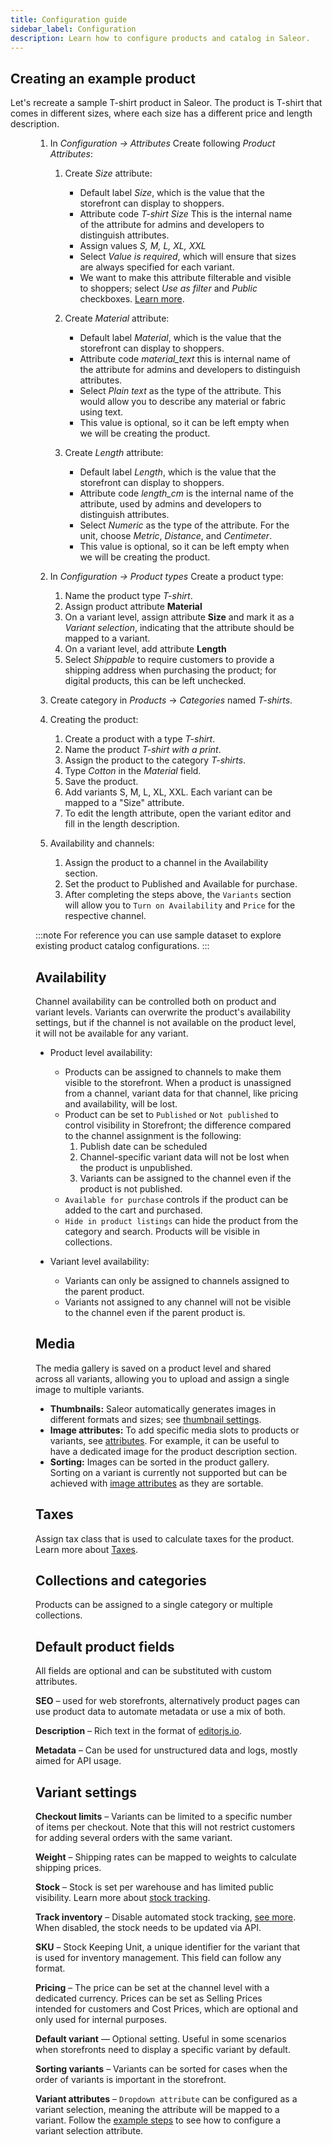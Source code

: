 ```yaml
---
title: Configuration guide
sidebar_label: Configuration
description: Learn how to configure products and catalog in Saleor.
---
```



## Creating an example product

Let's recreate a sample T-shirt product in Saleor.
The product is T-shirt that comes in different sizes, where each size has a different price and length description.

<Figure src={tshirt} alt={`Example config`} />

1. In _Configuration -> Attributes_ Create following _Product Attributes_:

   1. Create _Size_ attribute:

      - Default label _Size_, which is the value that the storefront can display to shoppers.
      - Attribute code _T-shirt Size_ This is the internal name of the attribute for admins and developers to distinguish attributes.
      - Assign values _S, M, L, XL, XXL_
      - Select _Value is required_, which will ensure that sizes are always specified for each variant.
      - We want to make this attribute filterable and visible to shoppers; select _Use as filter_ and _Public_ checkboxes. [Learn more](developer/attributes/configuration.mdx).

   2. Create _Material_ attribute:

      - Default label _Material_, which is the value that the storefront can display to shoppers.
      - Attribute code _material_text_ this is internal name of the attribute for admins and developers to distinguish attributes.
      - Select _Plain text_ as the type of the attribute. This would allow you to describe any material or fabric using text.
      - This value is optional, so it can be left empty when we will be creating the product.

   3. Create _Length_ attribute:

      - Default label _Length_, which is the value that the storefront can display to shoppers.
      - Attribute code _length_cm_ is the internal name of the attribute, used by admins and developers to distinguish attributes.
      - Select _Numeric_ as the type of the attribute. For the unit, choose _Metric_, _Distance_, and _Centimeter_.
      - This value is optional, so it can be left empty when we will be creating the product.

2. In _Configuration -> Product types_ Create a product type:

   1. Name the product type _T-shirt_.
   2. Assign product attribute **Material**
   3. On a variant level, assign attribute **Size** and mark it as a _Variant selection_, indicating that the attribute should be mapped to a variant.
   4. On a variant level, add attribute **Length**
   5. Select _Shippable_ to require customers to provide a shipping address when purchasing the product; for digital products, this can be left unchecked.

3. Create category in _Products_ -> _Categories_ named _T-shirts_.

4. Creating the product:

   1. Create a product with a type _T-shirt_.
   2. Name the product _T-shirt with a print_.
   3. Assign the product to the category _T-shirts_.
   4. Type _Cotton_ in the _Material_ field.
   5. Save the product.
   6. Add variants S, M, L, XL, XXL. Each variant can be mapped to a "Size" attribute.
   7. To edit the length attribute, open the variant editor and fill in the length description.

5. Availability and channels:

   1. Assign the product to a channel in the Availability section.
   2. Set the product to Published and Available for purchase.
   3. After completing the steps above, the `Variants` section will allow you to `Turn on Availability` and `Price` for the respective channel.

:::note
For reference you can use sample dataset to explore existing product catalog configurations.
:::

## Availability

Channel availability can be controlled both on product and variant levels.
Variants can overwrite the product's availability settings, but if the channel is not available on the product level, it will not be available for any variant.

- Product level availability:

  - Products can be assigned to channels to make them visible to the storefront. When a product is unassigned from a channel, variant data for that channel, like pricing and availability, will be lost.
  - Product can be set to `Published` or `Not published` to control visibility in Storefront; the difference compared to the channel assignment is the following:
    1. Publish date can be scheduled
    2. Channel-specific variant data will not be lost when the product is unpublished.
    3. Variants can be assigned to the channel even if the product is not published.
  - `Available for purchase` controls if the product can be added to the cart and purchased.
  - `Hide in product listings` can hide the product from the category and search. Products will be visible in collections.

- Variant level availability:
  - Variants can only be assigned to channels assigned to the parent product.
  - Variants not assigned to any channel will not be visible to the channel even if the parent product is.

## Media

The media gallery is saved on a product level and shared across all variants, allowing you to upload and assign a single image to multiple variants.

- **Thumbnails:** Saleor automatically generates images in different formats and sizes; see [thumbnail settings](developer/thumbnails.mdx).
- **Image attributes:** To add specific media slots to products or variants, see [attributes](developer/attributes/overview.mdx). For example, it can be useful to have a dedicated image for the product description section.
- **Sorting:** Images can be sorted in the product gallery. Sorting on a variant is currently not supported but can be achieved with [image attributes](developer/attributes/overview.mdx) as they are sortable.

## Taxes

Assign tax class that is used to calculate taxes for the product. Learn more about [Taxes](developer/taxes.mdx).

[//]: # "add link to catalog section."

## Collections and categories

Products can be assigned to a single category or multiple collections.

## Default product fields

All fields are optional and can be substituted with custom attributes.

**SEO** – used for web storefronts, alternatively product pages can use product data to automate metadata or use a mix of both.

**Description** – Rich text in the format of [editorjs.io](https://editorjs.io/).

**Metadata** – Can be used for unstructured data and logs, mostly aimed for API usage.

## Variant settings

**Checkout limits** – Variants can be limited to a specific number of items per checkout. Note that this will not restrict customers for adding several orders with the same variant.

**Weight** – Shipping rates can be mapped to weights to calculate shipping prices.

**Stock** – Stock is set per warehouse and has limited public visibility. Learn more about [stock tracking](/docs/developer/stock-allocation.mdx).

**Track inventory** – Disable automated stock tracking, [see more](/docs/developer/stock-allocation.mdx). When disabled, the stock needs to be updated via API.

**SKU** – Stock Keeping Unit, a unique identifier for the variant that is used for inventory management. This field can follow any format.

**Pricing** – The price can be set at the channel level with a dedicated currency. Prices can be set as Selling Prices intended for customers and Cost Prices, which are optional and only used for internal purposes.

**Default variant** — Optional setting. Useful in some scenarios when storefronts need to display a specific variant by default.

**Sorting variants** – Variants can be sorted for cases when the order of variants is important in the storefront.

**Variant attributes** – `Dropdown attribute` can be configured as a variant selection, meaning the attribute will be mapped to a variant. Follow the [example steps](#example-steps) to see how to configure a variant selection attribute.
